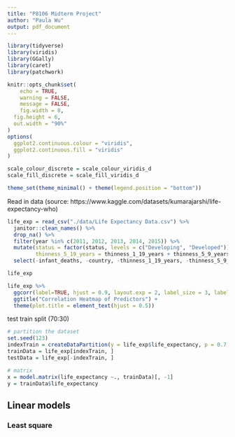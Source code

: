 ```yaml
---
title: "P8106 Midterm Project"
author: "Paula Wu"
output: pdf_document
---
```


```r
library(tidyverse)
library(viridis)
library(GGally)
library(caret)
library(patchwork)
```

```r
knitr::opts_chunk$set(
	echo = TRUE,
	warning = FALSE,
	message = FALSE,
	fig.width = 8, 
  fig.height = 6,
  out.width = "90%"
)
options(
  ggplot2.continuous.colour = "viridis",
  ggplot2.continuous.fill = "viridis"
)

scale_colour_discrete = scale_colour_viridis_d
scale_fill_discrete = scale_fill_viridis_d

theme_set(theme_minimal() + theme(legend.position = "bottom"))
```


Read in data (source: https://www.kaggle.com/datasets/kumarajarshi/life-expectancy-who)
```r
life_exp = read_csv("./data/Life Expectancy Data.csv") %>% 
  janitor::clean_names() %>% 
  drop_na() %>% 
  filter(year %in% c(2011, 2012, 2013, 2014, 2015)) %>% 
  mutate(status = factor(status, levels = c("Developing", "Developed")),
         thinness_5_19_years = thinness_1_19_years + thinness_5_9_years) %>% 
  select(-infant_deaths, -country, -thinness_1_19_years, -thinness_5_9_years, -schooling, -year)

life_exp
```





```r
life_exp %>% 
  ggcorr(label=TRUE, hjust = 0.9, layout.exp = 2, label_size = 3, label_round = 2) +
  ggtitle("Correlation Heatmap of Predictors") +
  theme(plot.title = element_text(hjust = 0.5))
```


test train split (70:30)
```r
# partition the dataset
set.seed(123)
indexTrain = createDataPartition(y = life_exp$life_expectancy, p = 0.7, list = FALSE)
trainData = life_exp[indexTrain, ]
testData = life_exp[-indexTrain, ]

# matrix 
x = model.matrix(life_expectancy ~., trainData)[, -1]
y = trainData$life_expectancy
```



## Linear models

### Least square
```r

```


